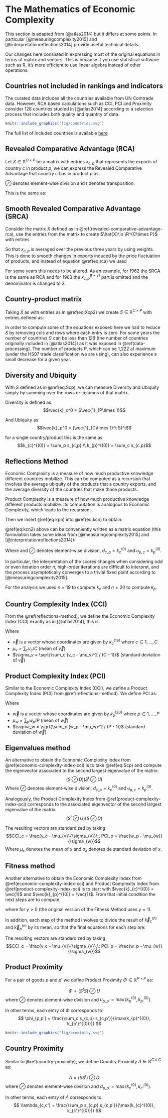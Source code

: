 # The Mathematics of Economic Complexity

This section is adapted from [@atlas2014] but it differs at some points. In particular [@measuringcomplexity2015] and [@interpretationreflections2014] provide useful technical details.

Our changes here consisted in expressing most of the original equations in terms of matrix and vectors. This is because if you use statistical software such as R, it's more efficient to use linear algebra instead of other operations.

## Countries not included in rankings and indicators

The curated data includes all the countries available from UN Comtrade data. However, RCA based calculations such as CCI, PCI and Proximity consider 128 countries studied in [@atlas2014] according to a selection process that includes both quality and quantity of data.

```r
knitr::include_graphics("fig/countries.svg")
```

The full list of included countries is available [here](https://github.com/tradestatistics/atlas-data/blob/master/2-scraped-tables/ranking-1-economic-complexity-index.csv).

## Revealed Comparative Advantage (RCA)

Let $\renewcommand{\vec}[1]{\boldsymbol{#1}}\newcommand{\R}{\mathbb{R}} X \in \R^{C\times P}$ be a matrix with entries $x_{c,p}$ that represents the exports of country $c$ in product $p$, we can express the Revealed Comparative Advantage that country $c$ has in product $p$ as:

\begin{equation}
(\#eq:Xcp)
((X \oslash (X \vec{1}_{P\times 1}))^t \oslash  (X^t \vec{1}_{C\times 1}  \oslash (\vec{1}_{C\times 1}^t X \vec{1}_{P\times 1})))^t
\end{equation}
$\oslash$ denotes element-wise division and $t$ denotes transposition.

This is the same as:
\begin{equation}
(\#eq:rca)
RCA_{c,p} = \frac{x_{c,p}}{\sum_c x_{c,p}} / \frac{\sum_p x_{c,p}}{\sum_{c}\sum_{p} x_{c,p}}
\end{equation}

## Smooth Revealed Comparative Advantage (SRCA)

Consider the matrix $X$ defined as in \@ref(revealed-comparative-advantage-rca), use the entries from the matrix to create $\hat{X}\in \R^{C\times P}$ with entries

\begin{equation}
(\#eq:Xcp2)
\hat{x}_{c,p}^{(t)} = \frac{2x_{c,p}^{(t)} + x_{c,p}^{(t-1)} + x_{c,p}^{(t-2)}}{4}
\end{equation}

So that $x_{c,p}$ is averaged over the previous three years by using weights. This is done to smooth changes in exports induced by the price fluctuation of products, and instead of equation \@ref(eq:rca) we used

\begin{equation}
(\#eq:srca)
SRCA_{c,p}^{(t)} = \frac{\hat{x}_{c,p}^{(t)}}{\sum_c \hat{x}_{c,p}^{(t)}} / \frac{\sum_p \hat{x}_{c,p}^{(t)}}{\sum_{c}\sum_{p} \hat{x}_{c,p}^{(t)}}
\end{equation}

For some years this needs to be altered. As an example, for 1962 the SRCA is the same as RCA and for 1963 the $x_{c,p}^{(t-3)}$ part is omitted and the denominator is changed to 3.

## Country-product matrix

Taking $\hat{X}$ as with entries as in \@ref(eq:Xcp2) we create $S \in \mathbb{R}^{C\times P}$ with entries defined as:
\begin{equation}
(\#eq:Scp)
s_{c,p} = \begin{cases}1 & \text{ if } SRCA_{c,p}^{(t)} > 1\cr 0 & \text{ otherwise}  \end{cases}
\end{equation}

<!-- $S$ is the matrix summarizing which country makes what, and is used to construct the product space and our measures of economic complexity for countries and products. -->

In order to compute some of the equations exposed here we had to reduce $S$ by removing cols and rows where each entry is zero. For some years the number of countries $C$ can be less than 128 (the number of countries originally included in [@atlas2014]) as it was exposed in \@ref(data-processing). The number of products $P$, which can be 1,222 at maximum (under the HS07 trade classification we are using), can also experience a small decrease for a given year.

## Diversity and Ubiquity

With $S$ defined as in \@ref(eq:Scp), we can measure Diversity and Ubiquity simply by summing over the rows or columns of that matrix. 

Diversity is defined as:
$$\vec{k}_c^0 = S\vec{1}_{P\times 1}$$  

And Ubiquity as:
$$\vec{k}_p^0 = (\vec{1}_{C\times 1}^t S)^t$$

for a single country/product this is the same as
$$k_{c}^{(0)} = \sum_p s_{c,p} \\
k_{p}^{(0)} = \sum_c s_{c,p}$$

## Reflections Method

Economic Complexity is a measure of how much productive knowledge different countries mobilize. This can be computed as a recursion that involves the average ubiquity of the products that a country exports, and the average diversity of the countries that make those products.

Product Complexity is a measure of how much productive knowledge different products mobilize. Its computation is analogous to Economic Complexity, which leads to the recursion:

\begin{equation}
(\#eq:kcn)
k_{c}^{(n)} = \frac{1}{k_{c}^{(0)}} \sum_p s_{c,p} k_{p}^{(n-1)}
\end{equation}

\begin{equation}
(\#eq:kpn)
k_{p}^{(n)} = \frac{1}{k_{p}^{(0)}} \sum_c s_{c,p} k_{c}^{(n-1)}
\end{equation}

Then we insert \@ref(eq:kpn) into \@ref(eq:kcn) to obtain:

\begin{equation}
(\#eq:kcn2)
k_{c}^{(n)} = \sum_c \left(\frac{1}{k_{c}^{(0)}} \sum_p s_{c,p} s_{c,p} \frac{1}{k_{p}^{(0)}} s_{c',p}\right) k_{c}^{(n-2)}
\end{equation}

\@ref(eq:kcn2) above can be conveniently written as a matrix equation (this formulation takes some ideas from [@measuringcomplexity2015] and [@interpretationreflections2014]):

\begin{equation}
(\#eq:kcn3)
\vec{k}_c^{(n)} = \hat{S}\vec{k}_c^{(n-2)} \\
\vec{k}_p^{(n)} = \tilde{S}\vec{k}_p^{(n-2)}
\end{equation}

Where
\begin{equation}
(\#eq:mcc)
\hat{S} = (S \oslash K_c^{(0)}) (S^t \oslash K_p^{(0)})
\end{equation}
and
\begin{equation}
(\#eq:mpp)
\tilde{S} = (S^t \oslash D) (S \oslash U)
\end{equation}
$\oslash$ denotes element-wise division, $d_{c,p} = k_c^{(0)}$ and $u_{p,c} = k_p^{(0)}$.

In particular, the interpretation of the scores changes when considering odd or even iteration order $n$, high-order iterations are difficult to interpret, and the process asymptotically converges to a trivial fixed point according to [@measuringcomplexity2015].

For the analysis we used $n=19$ to compute $k_c$ and $n=20$ to compute $k_p$.

## Country Complexity Index (CCI)

From the \@ref(reflections-method), we define the Economic Complexity Index (CCI) exactly as in [@atlas2014], this is:

\begin{equation}
(\#eq:cci)
CCI_c = \frac{v_c - \mu_{v}}{\sigma_{v}}
\end{equation}

Where

* $\vec{v}$ is a vector whose coordinates are given by $k_{c}^{(19)}$ where $c \in 1,\ldots,C$
* $\mu_v = \sum_c v_c / C$ (mean of $\vec{v}$) 
* $\sigma_v = \sqrt{\sum_c (v_c - \mu_v)^2 / (C - 1)}$ (standard deviation of $\vec{v}$)

## Product Complexity Index (PCI)

Similar to the Economic Complexity Index (CCI), we define a Product Complexity Index (PCI) from \@ref(reflections-method). We define PCI as:

\begin{equation}
(\#eq:pci)
PCI_p = \frac{w_p - \mu_{w}}{\sigma_{w}}
\end{equation}

Where

* $\vec{w}$ is a vector whose coordinates are given by $k_{p}^{(20)}$ where $p \in 1,\ldots,P$
* $\mu_w = \sum_p w_p / P$ (mean of $\vec{w}$)
* $\sigma_w = \sqrt{\sum_p (w_p - \mu_w)^2 / (P - 1)}$ (standard deviation of $\vec{w}$)

## Eigenvalues method

An alternative to obtain the Economic Complexity Index from \@ref(economic-complexity-index-cci) is to take \@ref(eq:Scp) and compute the eigenvector associated to the second largest eigenvalue of the matrix:
$$(S \oslash D) (S^t \oslash U)$$
Where $\oslash$ denotes element-wise division, $d_{c,p} = k_c^{(0)}$ and $u_{p,c} = k_p^{(0)}$.

Analogously, the Product Complexity Index from \@ref(product-complexity-index-pci) corresponds to the associated eigenvector of the second largest eigenvalue of the matrix:
$$(S^t \oslash U) (S \oslash D)$$

The resulting vectors are standardized by taking
$$CCI_c = \frac{v_c - \mu_{v}}{\sigma_{v}}\:, PCI_p = \frac{w_p - \mu_{w}}{\sigma_{w}}$$
Where $\mu_x$ denotes the mean of $x$ and $\sigma_x$ denotes de standard deviation of $x$.

## Fitness method

Another alternative to obtain the Economic Complexity Index from \@ref(economic-complexity-index-cci) and Product Complexity Index from \@ref(product-complexity-index-pci) is to start with $\vec{k}_{c}^{(0)} = \vec{1}$ and $\vec{k}_{p}^{(0)} = \vec{1}$. From that initial condition the next steps are to compute:

\begin{equation}
\vec{k}_c^{(n)} = S \hat{\vec{k}}_p^{(n-1)}\\
\vec{k}_p^{(n)} = S^t \vec{\hat{k}}_c^{(n-1)}
\end{equation}

where
\begin{equation}
\hat{k}_c^{(n-1)} = (k_c^{(n-1)})^{-\gamma}\\
\hat{k}_p^{(n-1)} = (k_p^{(n-1)})^{-1/\gamma}
\end{equation}
for $\gamma > 0$ (the original version of the Fitness Method uses $\gamma = 1$).

In addition, each step of the method involves to divide the result of $\vec{k}_c^{(n)}$ and $\vec{k}_p^{(n)}$ by its mean, so that the final equations for each step are:
\begin{equation}
\tilde{\vec{k}}_c^{(n)} = \vec{k}_c^{(n)} / \mu_{\vec{k}_c^{(n)}}\\
\tilde{\vec{k}}_p^{(n)} = \vec{k}_p^{(n)} / \mu_{\vec{k}_p^{(n)}}
\end{equation}

The resulting vectors are standardized by taking
$$CCI_c = \frac{v_c - \mu_{v}}{\sigma_{v}},\: PCI_p = \frac{w_p - \mu_{w}}{\sigma_{w}}$$

## Product Proximity

For a pair of goods $p$ and $p'$ we define Product Proximity $\Phi \in \mathbb{R}^{P\times P}$ as:

$$
\Phi = (S^t S) \oslash U
$$
where $\oslash$ denotes element-wise division and $u_{p,p'} = \max(k_{p}^{(0)}, k_{p'}^{(0)})$.

In other terms, each entry of $\Phi$ corresponds to:
$$
\phi_{p,p'} = \frac{\sum_c s_{c,p} s_{c,p'}}{\max(k_{p}^{(0)}, k_{p'}^{(0)})}
$$

```r
knitr::include_graphics("fig/proximity.svg")
```

## Country Proximity

Similar to \@ref(country-proximity), we define Country Proximity $\Lambda \in \mathbb{R}^{C\times C}$ as:

$$
\Lambda = (SS^t) \oslash D
$$
where $\oslash$ denotes element-wise division and $d_{p,p'} = \max(k_{c}^{(0)}, k_{c'}^{(0)})$.

In other terms, each entry of $\Lambda$ corresponds to:
$$
\lambda_{c,c'} = \frac{\sum_p s_{c,p} s_{c,p'}}{\max(k_{c}^{(0)}, k_{c'}^{(0)})}
$$

